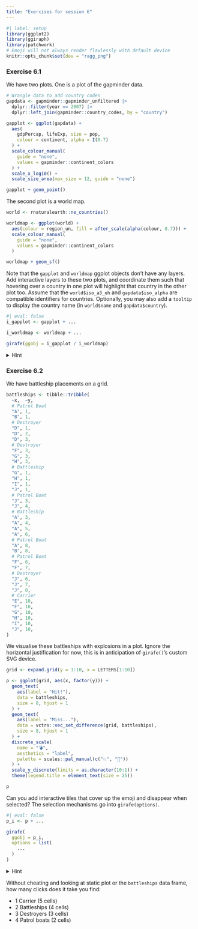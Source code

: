```yaml
---
title: "Exercises for session 6"
---
```


```r
#| label: setup
library(ggplot2)
library(ggiraph)
library(patchwork)
# Emoji will not always render flawlessly with default device
knitr::opts_chunk$set(dev = "ragg_png")
```

### Exercise 6.1

We have two plots. One is a plot of the gapminder data.

```r
# Wrangle data to add country codes
gapdata <- gapminder::gapminder_unfiltered |>
  dplyr::filter(year == 2007) |>
  dplyr::left_join(gapminder::country_codes, by = "country")

gapplot <- ggplot(gapdata) +
  aes(
    gdpPercap, lifeExp, size = pop, 
    colour = continent, alpha = I(0.7)
  ) +
  scale_colour_manual(
    guide = "none",
    values = gapminder::continent_colors
  ) +
  scale_x_log10() +
  scale_size_area(max_size = 12, guide = "none")

gapplot + geom_point()
```

The second plot is a world map.

```r
world <- rnaturalearth::ne_countries()

worldmap <- ggplot(world) +
  aes(colour = region_un, fill = after_scale(alpha(colour, 0.7))) +
  scale_colour_manual(
    guide = "none",
    values = gapminder::continent_colors
  )

worldmap + geom_sf()
```

Note that the `gapplot` and `worldmap` ggplot objects don't have any layers.
Add interactive layers to these two plots, and coordinate them such that hovering over a country in one plot will highlight that country in the other plot too.
Assume that the `world$iso_a3_eh` and `gapdata$iso_alpha` are compatible identifiers for countries.
Optionally, you may also add a `tooltip` to display the country name (in `world$name` and `gapdata$country`).

```r
#| eval: false
i_gapplot <- gapplot + ...

i_worldmap <- worldmap + ...

girafe(ggobj = i_gapplot / i_worldmap)
```

<details>
<summary>Hint</summary>

The `geom_point()` and `geom_sf()` layers have parallel `ggiraph::geom_point_interactive()` and `ggiraph::geom_sf_interactive()` layers for interactive use.

The coordination should take place on the level of the `data_id` aesthetic.

<details>
<summary>Solution</summary>

```r
i_gapplot <- gapplot +
  geom_point_interactive(aes(
    data_id = iso_alpha, 
    tooltip = country
  ))

i_worldmap <- worldmap +
  geom_sf_interactive(aes(
    data_id = iso_a3_eh, 
    tooltip = name
  ))

girafe(ggobj = i_gapplot / i_worldmap)
```

</details>

</details>

### Exercise 6.2

We have battleship placements on a grid.

```r
battleships <- tibble::tribble(
  ~x,  ~y,
  # Patrol Boat
  "A", 1,
  "B", 1,
  # Destroyer
  "D", 1,
  "D", 2,
  "D", 3,
  # Destroyer
  "F", 3,
  "G", 3,
  "H", 3,
  # Battleship
  "G", 1,
  "H", 1,
  "I", 1,
  "J", 1,
  # Patrol Boat
  "J", 3,
  "J", 4,
  # Battleship
  "A", 3,
  "A", 4,
  "A", 5,
  "A", 6,
  # Patrol Boat
  "A", 8,
  "B", 8,
  # Patrol Boat
  "F", 6,
  "F", 7,
  # Destroyer
  "J", 6,
  "J", 7,
  "J", 8,
  # Carrier
  "E", 10,
  "F", 10,
  "G", 10,
  "H", 10,
  "I", 10,
  "J", 10,
)
```

We visualise these battleships with explosions in a plot.
Ignore the horizontal justification for now, this is in anticipation of `girafe()`'s custom SVG device.

```r
grid <- expand.grid(y = 1:10, x = LETTERS[1:10])

p <- ggplot(grid, aes(x, factor(y))) +
  geom_text(
    aes(label = "Hit!"), 
    data = battleships,
    size = 8, hjust = 1
  ) +
  geom_text(
    aes(label = "Miss..."), 
    data = vctrs::vec_set_difference(grid, battleships),
    size = 8, hjust = 1
  ) +
  discrete_scale(
    name = "💣",
    aesthetics = "label", 
    palette = scales::pal_manual(c("💥", "🌊"))
  ) +
  scale_y_discrete(limits = as.character(10:1)) +
  theme(legend.title = element_text(size = 25))

p
```

Can you add interactive tiles that cover up the emoji and disappear when selected?
The selection mechanisms go into `girafe(options)`.

```r
#| eval: false
p_i <- p + ...

girafe(
  ggobj = p_i,
  options = list(
    ...
  )
)
```


<details>
<summary>Hint</summary>

You need to set the `data_id` aesthetic in `geom_tile_interactive()` so that every cell has a unique ID.
For activating the selection mechanic you can use `opts_selection(css = ..., type = "multiple", only_shiny = FALSE)`.
To make the cells disappear you have to fill in the correct `css` argument.

<details>
<summary>Solution</summary>

```r
p_i <- p + geom_tile_interactive(
  aes(data_id = seq_along(x)),
  # Optional styling
  fill = "#EBEBEB", colour = "white", linewidth = 0.5
)

girafe(
  ggobj = p_i,
  options = list(
    # Hover is optional to make it clearer which cell you're about to hide
    opts_hover(css = girafe_css(css = "fill:#888888;")),
    # Trick is to use 0 opacity for selected cells
    opts_selection(css = "opacity:0;", type = "multiple", only_shiny = FALSE)
  )
)
```

</details>

</details>

Without cheating and looking at static plot or the `battleships` data frame, how many clicks does it take you find:

* 1 Carrier (5 cells)
* 2 Battleships (4 cells)
* 3 Destroyers (3 cells)
* 4 Patrol boats (2 cells)
